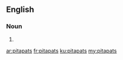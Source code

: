 ==English==

===Noun===
{{head|en}}

# {{plural of|pitapat}}

[[ar:pitapats]]
[[fr:pitapats]]
[[ku:pitapats]]
[[my:pitapats]]